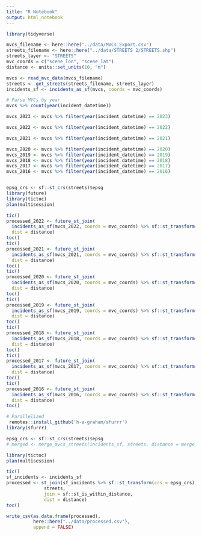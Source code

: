 ```yaml
---
title: "R Notebook"
output: html_notebook
---
```

```r
library(tidyverse)

mvcs_filename <- here::here("../data/MVCs_Export.csv")
streets_filename <- here::here("../data/STREETS 2/STREETS.shp")
streets_layer <- "STREETS"
mvc_coords = c("scene_lon", "scene_lat")
distance <- units::set_units(10, "m")

mvcs <- read_mvc_data(mvcs_filename)
streets <- get_streets(streets_filename, streets_layer)
incidents_sf <- incidents_as_sf(mvcs, coords = mvc_coords)

# Parse MVCs by year
mvcs %>% count(year(incident_datetime))
```

```r
mvcs_2023 <- mvcs %>% filter(year(incident_datetime) == 2023)

mvcs_2022 <- mvcs %>% filter(year(incident_datetime) == 2022)

mvcs_2021 <- mvcs %>% filter(year(incident_datetime) == 2021)

mvcs_2020 <- mvcs %>% filter(year(incident_datetime) == 2020)
mvcs_2019 <- mvcs %>% filter(year(incident_datetime) == 2019)
mvcs_2018 <- mvcs %>% filter(year(incident_datetime) == 2018)
mvcs_2017 <- mvcs %>% filter(year(incident_datetime) == 2017)
mvcs_2016 <- mvcs %>% filter(year(incident_datetime) == 2016)


epsg_crs <- sf::st_crs(streets)$epsg
library(future)
library(tictoc)
plan(multisession)

tic()
processed_2022 <- future_st_join(
  incidents_as_sf(mvcs_2022, coords = mvc_coords) %>% sf::st_transform(crs = epsg_crs), streets, join = sf::st_is_within_distance,
  dist = distance)
toc()
tic()
processed_2021 <- future_st_join(
  incidents_as_sf(mvcs_2021, coords = mvc_coords) %>% sf::st_transform(crs = epsg_crs), streets, join = sf::st_is_within_distance,
  dist = distance)
toc()
tic()
processed_2020 <- future_st_join(
  incidents_as_sf(mvcs_2020, coords = mvc_coords) %>% sf::st_transform(crs = epsg_crs), streets, join = sf::st_is_within_distance,
  dist = distance)
toc()
tic()
processed_2019 <- future_st_join(
  incidents_as_sf(mvcs_2019, coords = mvc_coords) %>% sf::st_transform(crs = epsg_crs), streets, join = sf::st_is_within_distance,
  dist = distance)
toc()
tic()
processed_2018 <- future_st_join(
  incidents_as_sf(mvcs_2018, coords = mvc_coords) %>% sf::st_transform(crs = epsg_crs), streets, join = sf::st_is_within_distance,
  dist = distance)
toc()
tic()
processed_2017 <- future_st_join(
  incidents_as_sf(mvcs_2017, coords = mvc_coords) %>% sf::st_transform(crs = epsg_crs), streets, join = sf::st_is_within_distance,
  dist = distance)
toc()
tic()
processed_2016 <- future_st_join(
  incidents_as_sf(mvcs_2016, coords = mvc_coords) %>% sf::st_transform(crs = epsg_crs), streets, join = sf::st_is_within_distance,
  dist = distance)
toc()

```

```r
# Parallelized
 remotes::install_github('h-a-graham/sfurrr')
library(sfurrr)

epsg_crs <- sf::st_crs(streets)$epsg
# merged <- merge_mvcs_streets(incidents_sf, streets, distance = merge_distance)

library(tictoc)
plan(multisession)

tic()
sf_incidents <- incidents_sf
processed <- st_join(sf_incidents %>% sf::st_transform(crs = epsg_crs),
              streets,
              join = sf::st_is_within_distance,
              dist = distance)  
toc()

write_csv(as.data.frame(processed),
          here::here("../data/processed.csv"),
          append = FALSE)
  
```
